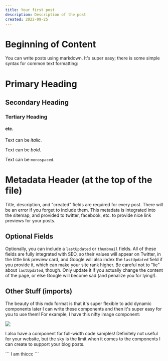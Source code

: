 ```yaml
---
title: Your first post
description: Description of the post
created: 2022-09-25
---
```



# Beginning of Content

You can write posts using markdown. It's super easy; there is some simple syntax
for common text formatting:

# Primary Heading

## Secondary Heading

### Tertiary Heading

#### etc.

Text can be _italic_.

Text can be *bold*.

Text can be `monospaced`.

# Metadata Header (at the top of the file)

Title, description, and "created" fields are required for every post. There
will be an error if you forget to include them. This metadata is integrated
into the sitemap, and provided to twitter, facebook, etc. to provide nice link
previews for your posts.

## Optional Fields

Optionally, you can include a `lastUpdated` or `thumbnail` fields. All of these
fields are fully integrated with SEO, so their values will appear on Twitter,
in the little link preview card, and Google will also index the `lastUpdated`
field if you provide it, which can make your site rank higher. Be careful not
to "lie" about `lastUpdated`, though. Only update it if you actually change the
content of the page, or else Google will become sad (and penalize you for
lying!).

## Other Stuff (imports)

The beauty of this mdx format is that it's super flexible to add dynamic
components later I can write these components and then it's super easy for you
to use them! For example, I have this nifty image component:

<Image src="/static/cat.webp" caption="Look at this cute little lad!" />

I also have a component for full-width code samples! Definitely not useful for
your website, but the sky is the limit when it comes to the components I can
create to support your blog posts.

<CodeSample>
```
I am thiccc
```
</CodeSample>
